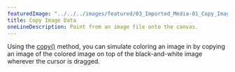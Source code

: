 ---
featuredImage: "../../../images/featured/03_Imported_Media-01_Copy_Image_Data-thumbnail.png"
title: Copy Image Data
oneLineDescription: Paint from an image file onto the canvas.
---

Using the <a href="https://p5js.org/reference/#/p5/copy" target="_blank">copy()</a> 
method, you can simulate coloring an image in by copying an image of the colored 
image on top of the black-and-white image wherever the cursor is dragged.